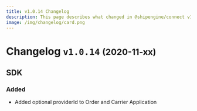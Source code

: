 ```yaml
---
title: v1.0.14 Changelog
description: This page describes what changed in @shipengine/connect v1.0.14
image: /img/changelog/card.png
---
```


Changelog `v1.0.14` <small>(2020-11-xx)</small>
=========================================================

SDK
---------------------------------------
### Added
* Added optional providerId to Order and Carrier Application
